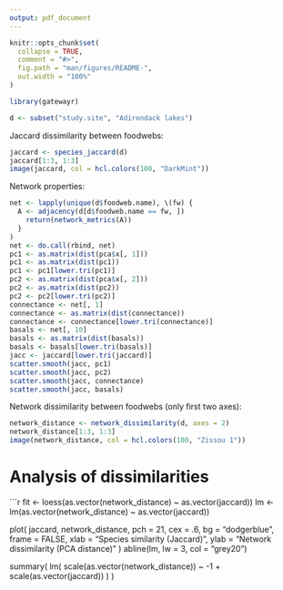 ```yaml
---
output: pdf_document
---
```


```r
knitr::opts_chunk$set(
  collapse = TRUE,
  comment = "#>",
  fig.path = "man/figures/README-",
  out.width = "100%"
)
```


```r
library(gatewayr)

d <- subset("study.site", "Adirondack lakes")
```

Jaccard dissimilarity between foodwebs:
```r
jaccard <- species_jaccard(d)
jaccard[1:3, 1:3]
image(jaccard, col = hcl.colors(100, "DarkMint"))
```

Network properties:
```r
net <- lapply(unique(d$foodweb.name), \(fw) {
  A <- adjacency(d[d$foodweb.name == fw, ])
    return(network_metrics(A))
  }
)
net <- do.call(rbind, net)
pc1 <- as.matrix(dist(pca$x[, 1]))
pc1 <- as.matrix(dist(pc1))
pc1 <- pc1[lower.tri(pc1)]
pc2 <- as.matrix(dist(pca$x[, 2]))
pc2 <- as.matrix(dist(pc2))
pc2 <- pc2[lower.tri(pc2)]
connectance <- net[, 1]
connectance <- as.matrix(dist(connectance))
connectance <- connectance[lower.tri(connectance)]
basals <- net[, 10]
basals <- as.matrix(dist(basals))
basals <- basals[lower.tri(basals)]
jacc <- jaccard[lower.tri(jaccard)]
scatter.smooth(jacc, pc1)
scatter.smooth(jacc, pc2)
scatter.smooth(jacc, connectance)
scatter.smooth(jacc, basals)
```

Network dissimilarity between foodwebs (only first two axes):
```r
network_distance <- network_dissimilarity(d, axes = 2)
network_distance[1:3, 1:3]
image(network_distance, col = hcl.colors(100, "Zissou 1"))
```

# Analysis of dissimilarities

```r
fit <- loess(as.vector(network_distance) ~ as.vector(jaccard))
lm <- lm(as.vector(network_distance) ~ as.vector(jaccard))

plot(
  jaccard, network_distance,
  pch = 21,
  cex = .6,
  bg = "dodgerblue",
  frame = FALSE,
  xlab = "Species similarity (Jaccard)",
  ylab = "Network dissimilarity (PCA distance)"
)
abline(lm, lw = 3, col = "grey20")

summary(
    lm(
    scale(as.vector(network_distance)) ~ 
    -1 + scale(as.vector(jaccard))
  )
)
